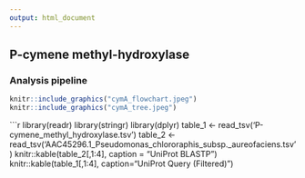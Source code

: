 ```yaml
---
output: html_document
---
```


## P-cymene methyl-hydroxylase
### Analysis pipeline

```r
knitr::include_graphics("cymA_flowchart.jpeg")
knitr::include_graphics("cymA_tree.jpeg")
```


```r
library(readr)
library(stringr)
library(dplyr)
table_1 <- read_tsv('P-cymene_methyl_hydroxylase.tsv')
table_2 <- read_tsv('AAC45296.1_Pseudomonas_chlororaphis_subsp._aureofaciens.tsv')
knitr::kable(table_2[,1:4], caption = "UniProt BLASTP")
knitr::kable(table_1[,1:4], caption="UniProt Query (Filtered)")